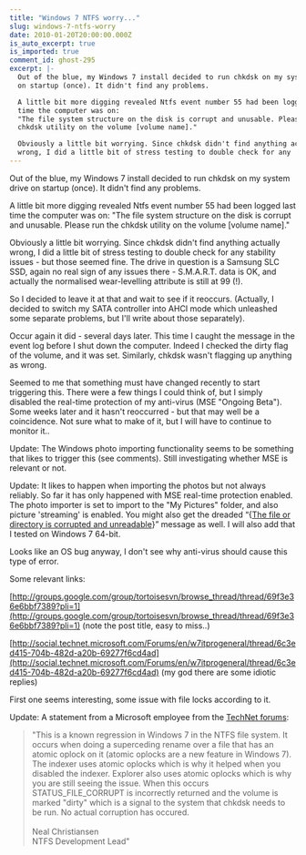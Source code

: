 ```yaml
---
title: "Windows 7 NTFS worry..."
slug: windows-7-ntfs-worry
date: 2010-01-20T20:00:00.000Z
is_auto_excerpt: true
is_imported: true
comment_id: ghost-295
excerpt: |-
  Out of the blue, my Windows 7 install decided to run chkdsk on my system drive
  on startup (once). It didn't find any problems.

  A little bit more digging revealed Ntfs event number 55 had been logged last
  time the computer was on:
  "The file system structure on the disk is corrupt and unusable. Please run the
  chkdsk utility on the volume [volume name]."

  Obviously a little bit worrying. Since chkdsk didn't find anything actually
  wrong, I did a little bit of stress testing to double check for any
---
```



Out of the blue, my Windows 7 install decided to run chkdsk on my system drive
on startup (once). It didn't find any problems.

A little bit more digging revealed Ntfs event number 55 had been logged last
time the computer was on: "The file system structure on the disk is corrupt and
unusable. Please run the chkdsk utility on the volume \[volume name]."

Obviously a little bit worrying. Since chkdsk didn't find anything actually
wrong, I did a little bit of stress testing to double check for any stability
issues - but those seemed fine. The drive in question is a Samsung SLC SSD,
again no real sign of any issues there - S.M.A.R.T. data is OK, and actually the
normalised wear-levelling attribute is still at 99 (!).

So I decided to leave it at that and wait to see if it reoccurs. (Actually, I
decided to switch my SATA controller into AHCI mode which unleashed some
separate problems, but I'll write about those separately).

Occur again it did - several days later. This time I caught the message in the
event log before I shut down the computer. Indeed I checked the dirty flag of
the volume, and it was set. Similarly, chkdsk wasn't flagging up anything as
wrong.

Seemed to me that something must have changed recently to start triggering this.
There were a few things I could think of, but I simply disabled the real-time
protection of my anti-virus (MSE "Ongoing Beta"). Some weeks later and it hasn't
reoccurred - but that may well be a coincidence. Not sure what to make of it,
but I will have to continue to monitor it..

Update: The Windows photo importing functionality seems to be something that
likes to trigger this (see comments). Still investigating whether MSE is
relevant or not.

Update: It likes to happen when importing the photos but not always reliably. So
far it has only happened with MSE real-time protection enabled. The photo
importer is set to import to the "My Pictures" folder, and also picture
'streaming' is enabled. You might also get the dreaded
“{<a href={ahha_png.src}>The file or directory is corrupted and unreadable</a>}”
message as well. I will also add that I tested on Windows 7 64-bit.

Looks like an OS bug anyway, I don't see why anti-virus should cause this type
of error.

Some relevant links:

[http://groups.google.com/group/tortoisesvn/browse_thread/thread/69f3e36e6bbf7389?pli=1](http://groups.google.com/group/tortoisesvn/browse_thread/thread/69f3e36e6bbf7389?pli=1)
(note the post title, easy to miss..)

[http://social.technet.microsoft.com/Forums/en/w7itprogeneral/thread/6c3ed415-704b-482d-a20b-69277f6cd4ad](http://social.technet.microsoft.com/Forums/en/w7itprogeneral/thread/6c3ed415-704b-482d-a20b-69277f6cd4ad)
(my god there are some idiotic replies)

First one seems interesting, some issue with file locks according to it.

Update: A statement from a Microsoft employee from the
[TechNet forums](http://social.technet.microsoft.com/Forums/fi-FI/w7itprogeneral/thread/df935a52-a0a9-4f67-ac82-bc39e0585148):

> "This is a known regression in Windows 7 in the NTFS file system. It occurs
> when doing a superceding rename over a file that has an atomic oplock on it
> (atomic oplocks are a new feature in Windows 7). The indexer uses atomic
> oplocks which is why it helped when you disabled the indexer. Explorer also
> uses atomic oplocks which is why you are still seeing the issue. When this
> occurs STATUS_FILE_CORRUPT is incorrectly returned and the volume is marked
> "dirty" which is a signal to the system that chkdsk needs to be run. No actual
> corruption has occured.\
> \
> Neal Christiansen\
> NTFS Development Lead"
